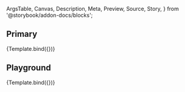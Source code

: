 <!-- @prettier -->

  ArgsTable,
  Canvas,
  Description,
  Meta,
  Preview,
  Source,
  Story,
} from '@storybook/addon-docs/blocks';


<Meta
  title="Work in Progress/FormSelect"
  component={FormSelect}
  argTypes={argTypes}
/>

<Description of={FormSelect} />

## Primary

<Canvas>
  <Story
    name="Primary"
    args={{
      label: 'Select Label',
      placeholder: 'Placeholder',
      options: [
        {
          label: 'One',
          value: 'ONE',
        },
        {
          label: 'Two',
          value: 'TWO',
        },
        {
          label: 'Three',
          value: 'THREE',
        },
      ],
    }}
  >
    {Template.bind({})}
  </Story>
</Canvas>

## Playground

<Canvas isColumn>
  <Source language="jsx" story="Playground" />
  <Story
    name="Playground"
    args={{
      label: 'Select Label',
      placeholder: 'Placeholder',
      options: [
        {
          label: 'One',
          value: 'ONE',
        },
        {
          label: 'Two',
          value: 'TWO',
        },
        {
          label: 'Three',
          value: 'THREE',
        },
      ],
    }}
  >
    {Template.bind({})}
  </Story>
  <ArgsTable story="Playground" />
</Canvas>
